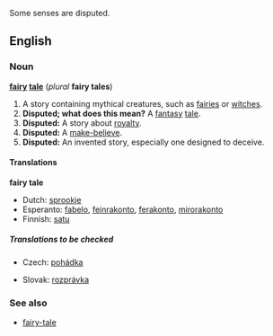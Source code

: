 {{rfc}} Some senses are disputed.

==English==
===Noun===
'''[[fairy]] [[tale]]''' (''plural'' '''fairy tales''')

#A story containing mythical creatures, such as [[fairy|fairies]] or [[witch]]es.
#'''Disputed; what does this mean?''' A [[fantasy]] [[tale]].
#'''Disputed:''' A story about [[royalty]].
#'''Disputed:''' A [[make-believe]].
#'''Disputed:''' An invented story, especially one designed to deceive.

====Translations====
<!--fairy tale-->'''fairy tale'''
{{top}}
*Dutch: [[sprookje]] {{n}}
*Esperanto: [[fabelo]], [[feinrakonto]], [[ferakonto]], [[mirorakonto]]
*Finnish: [[satu]]
{{mid}}
{{bottom}}

=====Translations to be checked=====
<!--Remove this section once all of the translations below have been moved into
the tables above.-->
{{checktrans}}

*Czech: [[pohádka]] {{f}}

*Slovak: [[rozprávka]] {{f}}

===See also===
*[[fairy-tale]]